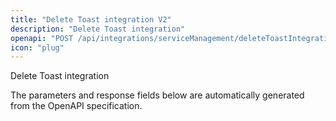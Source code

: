 ```yaml
---
title: "Delete Toast integration V2"
description: "Delete Toast integration"
openapi: "POST /api/integrations/serviceManagement/deleteToastIntegrationV2"
icon: "plug"
---
```


Delete Toast integration

<Note>
The parameters and response fields below are automatically generated from the OpenAPI specification.
</Note>
